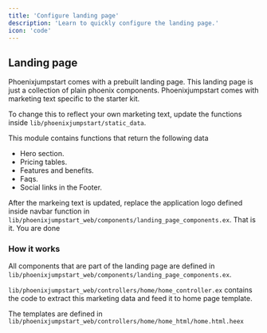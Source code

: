 ```yaml
---
title: 'Configure landing page'
description: 'Learn to quickly configure the landing page.'
icon: 'code'
---
```



## Landing page
Phoenixjumpstart comes with a prebuilt landing page. This landing page is just a collection of 
plain phoenix components. Phoenixjumpstart comes with marketing text specific to the starter kit.

To change this to reflect your own marketing text, update the functions inside `lib/phoenixjumpstart/static_data`.

This module contains functions that return the following data

- Hero section.
- Pricing tables.
- Features and benefits.
- Faqs.
- Social links in the Footer.


After the markeing text is updated, replace the application logo defined inside navbar function in `lib/phoenixjumpstart_web/components/landing_page_components.ex`. That is it. You are done

### How it works
All components that are part of the landing page are defined in `lib/phoenixjumpstart_web/components/landing_page_components.ex`.

`lib/phoenixjumpstart_web/controllers/home/home_controller.ex` contains the code to extract this marketing data and 
feed it to home page template.

The templates are defined in `lib/phoenixjumpstart_web/controllers/home/home_html/home.html.heex`





